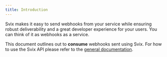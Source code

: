```yaml
---
title: Introduction
---
```

Svix makes it easy to send webhooks from your service while ensuring robust deliverability and a great developer experience for your users. You can think of it as webhooks as a service.

This document outlines out to **consume** webhooks sent using Svix. For how to use the Svix API please refer to the [general documentation](/).
